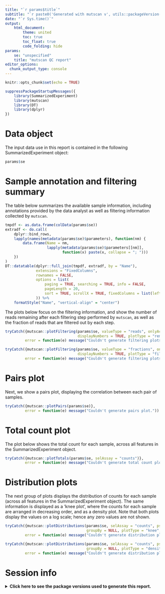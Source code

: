 ```yaml
---
title: "`r params$title`"
subtitle: "`r paste0('Generated with mutscan v', utils::packageVersion('mutscan'))`"
date: "`r Sys.time()`"
output: 
    html_document:
        theme: united
        toc: true
        toc_float: true
        code_folding: hide
params: 
    se: "unspecified"
    title: "mutscan QC report"
editor_options: 
  chunk_output_type: console
---
```


```r
knitr::opts_chunk$set(echo = TRUE)
```

```r
suppressPackageStartupMessages({
    library(SummarizedExperiment)
    library(mutscan)
    library(DT)
    library(dplyr)
})
```

# Data object

The input data use in this report is contained in the following 
SummarizedExperiment object:

```r
params$se
```

# Sample annotation and filtering summary

The table below summarizes the available sample information, including 
annotations provided by the data analyst as well as filtering information 
collected by `mutscan`. 

```r
tmpdf <- as.data.frame(colData(params$se))
extradf <- do.call(
    dplyr::bind_rows, 
    lapply(names(metadata(params$se)$parameters), function(nm) {
        data.frame(Name = nm, 
                   lapply(metadata(params$se)$parameters[[nm]], 
                          function(x) paste(x, collapse = "; ")))
    })
)
DT::datatable(dplyr::full_join(tmpdf, extradf, by = "Name"),
              extensions = "FixedColumns",
              rownames = FALSE,
              options = list(
                  paging = TRUE, searching = TRUE, info = FALSE,
                  pageLength = 20, 
                  sort = TRUE, scrollX = TRUE, fixedColumns = list(leftColumns = 1)
              )) %>%
    formatStyle("Name", "vertical-align" = "center")
```

The plots below focus on the filtering information, and show the number of 
reads remaining after each filtering step performed by `mutscan`, as well as the 
fraction of reads that are filtered out by each step.

```r
tryCatch({mutscan::plotFiltering(params$se, valueType = "reads", onlyActiveFilters = TRUE, 
                                 displayNumbers = TRUE, plotType = "remaining", facetBy = "sample")},
         error = function(e) message("Couldn't generate filtering plots."))
```

```r
tryCatch({mutscan::plotFiltering(params$se, valueType = "fractions", onlyActiveFilters = TRUE, 
                                 displayNumbers = TRUE, plotType = "filtered", facetBy = "step")},
         error = function(e) message("Couldn't generate filtering plots."))
```

# Pairs plot

Next, we show a pairs plot, displaying the correlation between each pair of
samples. 

```r
tryCatch({mutscan::plotPairs(params$se)},
         error = function(e) message("Couldn't generate pairs plot."))
```

# Total count plot

The plot below shows the total count for each sample, across all features
in the SummarizedExperiment object.

```r
tryCatch({mutscan::plotTotals(params$se, selAssay = "counts")},
         error = function(e) message("Couldn't generate total count plot."))
```

# Distribution plots

The next group of plots displays the distribution of counts for each sample 
(across all features in the SummarizedExperiment object). The same information 
is displayed as a 'knee plot', where the counts for each sample are 
arranged in decreasing order, and as a density plot. Note that both plots 
display the values on a log scale; hence any zero values are not shown. 

```r
tryCatch({mutscan::plotDistributions(params$se, selAssay = "counts", pseudocount = 1,
                                     groupBy = NULL, plotType = "knee", facet = FALSE)},
         error = function(e) message("Couldn't generate distribution plot."))
```

```r
tryCatch({mutscan::plotDistributions(params$se, selAssay = "counts", pseudocount = 1, 
                                     groupBy = NULL, plotType = "density", facet = FALSE)},
         error = function(e) message("Couldn't generate distribution plot."))
```

# Session info

<details>
<summary><b>
Click here to see the package versions used to generate this report.
</b></summary>
```r
sessionInfo()
```
</details>

